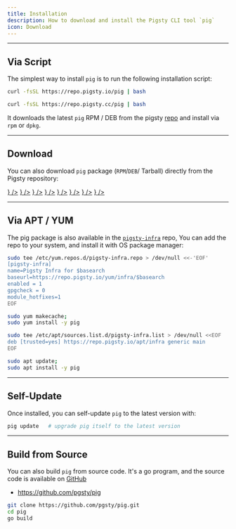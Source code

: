 ```yaml
---
title: Installation
description: How to download and install the Pigsty CLI tool `pig`
icon: Download
---
```




--------

## Via Script

The simplest way to install `pig` is to run the following installation script:

```bash tab="default"
curl -fsSL https://repo.pigsty.io/pig | bash
```
```bash tab="mirror"
curl -fsSL https://repo.pigsty.cc/pig | bash
```

It downloads the latest `pig` RPM / DEB from the pigsty [repo](/repo) and install via `rpm` or `dpkg`.


--------

## Download

You can also download `pig` package (`RPM`/`DEB`/ Tarball) directly from the Pigsty repository:

<Files>
    <Folder name="https://repo.pigsty.io" defaultOpen>
        <Folder name="pkg" defaultOpen>
            <Folder name="pig" defaultOpen>
                <a href={"https://repo.pigsty.io/pkg/pig/latest"}><File name="latest" icon={<FileTerminal className="text-orange-500" />} /></a>
                <Folder name="v0.4.2" defaultOpen>
                    <a href={"https://repo.pigsty.io/pkg/pig/v0.4.2/pig_0.4.2-1_amd64.deb"}><File name="pig_0.4.2-1_amd64.deb" icon={<Package className="text-sky-600" />} /></a>
                    <a href={"https://repo.pigsty.io/pkg/pig/v0.4.2/pig_0.4.2-1_arm64.deb"}><File name="pig_0.4.2-1_arm64.deb" icon={<Package className="text-sky-600" />} /></a>
                    <a href={"https://repo.pigsty.io/pkg/pig/v0.4.2/pig-0.4.2-1.aarch64.rpm"}><File name="pig-0.4.2-1.aarch64.rpm" icon={<Package className="text-sky-600" />} /></a>
                    <a href={"https://repo.pigsty.io/pkg/pig/v0.4.2/pig-0.4.2-1.x86_64.rpm"}><File name="pig-0.4.2-1.x86_64.rpm" icon={<Package className="text-sky-600" />} /></a>
                    <a href={"https://repo.pigsty.io/pkg/pig/v0.4.2/pig-v0.4.2.linux-amd64.tar.gz"}><File name="pig-v0.4.2.linux-amd64.tar.gz" icon={<Package className="text-sky-600" />} /></a>
                    <a href={"https://repo.pigsty.io/pkg/pig/v0.4.2/pig-v0.4.2.linux-arm64.tar.gz"}><File name="pig-v0.4.2.linux-arm64.tar.gz" icon={<Package className="text-sky-600" />} /></a>
                </Folder>
                <Folder name="v0.4.1" defaultOpen></Folder>
                <Folder name="..." defaultOpen></Folder>
            </Folder>
        </Folder>
        <a href={"https://repo.pigsty.io/pig"}><File name="pig" icon={<FileTerminal className="text-orange-500" />} /></a>
    </Folder>
</Files>



--------

## Via APT / YUM

The pig package is also available in the [`pigsty-infra`](/repo/infra) repo,
You can add the repo to your system, and install it with OS package manager:

```bash tab="yum"
sudo tee /etc/yum.repos.d/pigsty-infra.repo > /dev/null <<-'EOF'
[pigsty-infra]
name=Pigsty Infra for $basearch
baseurl=https://repo.pigsty.io/yum/infra/$basearch
enabled = 1
gpgcheck = 0
module_hotfixes=1
EOF

sudo yum makecache;
sudo yum install -y pig
```

```bash tab="apt"
sudo tee /etc/apt/sources.list.d/pigsty-infra.list > /dev/null <<EOF
deb [trusted=yes] https://repo.pigsty.io/apt/infra generic main
EOF

sudo apt update;
sudo apt install -y pig
```



--------

## Self-Update

Once installed, you can self-update `pig` to the latest version with:

```bash
pig update   # upgrade pig itself to the latest version
```


--------

## Build from Source

You can also build `pig` from source code. It's a go program, and the source code is available on [GitHub](https://github.com/pgsty/pig)

- https://github.com/pgsty/pig

```bash
git clone https://github.com/pgsty/pig.git
cd pig
go build
```

